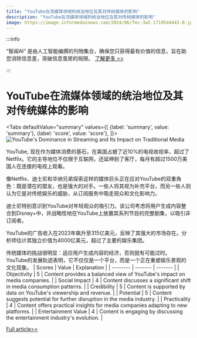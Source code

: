 ```yaml
---
title: "YouTube在流媒体领域的统治地位及其对传统媒体的影响"
description: "YouTube在流媒体领域的统治地位及其对传统媒体的影响"
image: https://image.informedainews.com/2024/06/Tec-3wI-1719544443-0.jpg
---
```



:::info

“智闻AI“ 是由人工智能编撰的刊物集合，确保您只获得最有价值的信息，旨在助您消除信息差，突破信息茧房的局限。  [了解更多 >>](/)

:::

# YouTube在流媒体领域的统治地位及其对传统媒体的影响


<Tabs
	defaultValue="summary"
	values={[
	{label: 'summary', value: 'summary'},
	{label: 'score', value: 'score'},
]}>
<TabItem value="summary">
<img
  src="https://image.informedainews.com/2024/06/Tec-3wI-1719544443-0.jpg"
  alt="YouTube's Dominance in Streaming and Its Impact on Traditional Media"
/>



YouTube, 现在作为媒体消费的基石，在美国占据了近10%的电视收视率，超过了Netflix。它的主导地位不仅限于互联网，还延伸到了客厅，每月有超过1500万美国人在连接的电视上观看。

像Netflix、迪士尼和华纳兄弟探索这样的媒体巨头正在应对YouTube的双重角色：既是潜在的盟友，也是强大的对手。一些人将其视为补充平台，而另一些人则认为它是对传统娱乐的威胁，从订阅服务中吸走观众和文化影响力。

迪士尼特别意识到YouTube对年轻观众的吸引力。该公司考虑将用户生成内容整合到Disney+中，并战略性地在YouTube上放置其系列节目的完整剧集，以吸引非订阅者。

YouTube的广告收入在2023年飙升至315亿美元，反映了其强大的市场存在。分析师估计其独立价值为4000亿美元，超过了主要的娱乐集团。

传统媒体的挑战很明显：适应用户生成内容的经济，否则就有可能过时。YouTube的发展轨迹表明，它不仅仅是一个平台，而是一个正在重塑娱乐景观的文化现象。
</TabItem>
<TabItem value="score">
	| Scores     | Value   | Explanation |
	| -------- | ------- | ------- |
	| Objectivity  | 5    | Content provides a balanced view of YouTube's impact on media companies.    |
	| Social Impact | 4     | Content discusses a significant shift in media consumption patterns.    |
	| Credibility    | 5    | Content is supported by data on YouTube's viewership and revenue.    |
	| Potential    | 5    | Content suggests potential for further disruption in the media industry.    |
	| Practicality    | 4    | Content offers practical insights for media companies adapting to new platforms.    |
	| Entertainment Value    | 4    | Content is engaging by discussing the entertainment industry's evolution.    |
</TabItem>
</Tabs>

[Full article>>](https://www.cnbc.com/2024/06/26/youtube-streaming-dominance-media-strategy.html)
